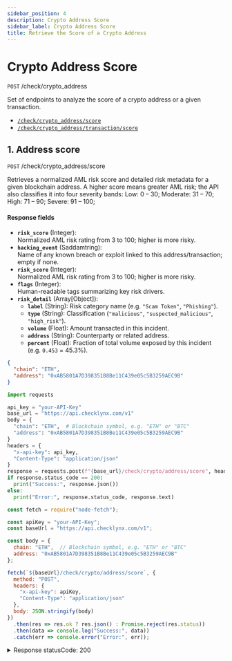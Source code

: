```yaml
---
sidebar_position: 4
description: Crypto Address Score
sidebar_label: Crypto Address Score
title: Retrieve the Score of a Crypto Address
---
```



# Crypto Address Score

`POST`  /check/crypto_address

Set of endpoints to analyze the score of a crypto address or a given transaction.


- [`/check/crypto_address/score`](#1-address-score)
- [`/check/crypto_address/transaction/score`](#2-transaction-score)

## 1. Address score

`POST` /check/crypto_address/score

Retrieves a normalized AML risk score and detailed risk metadata for a given blockchain address.
A higher score means greater AML risk; the API also classifies it into four severity bands:
Low: 0 – 30; 
Moderate: 31 – 70;
High: 71 – 90;
Severe: 91 – 100;

#### Response fields
- **`risk_score`** (Integer):  
  Normalized AML risk rating from 3 to 100; higher is more risky.
- **`hacking_event`** (Saddamtring):  
  Name of any known breach or exploit linked to this address/transaction; empty if none.
- **`risk_score`** (Integer):  
  Normalized AML risk rating from 3 to 100; higher is more risky.
- **`flags`** (Integer):  
  Human-readable tags summarizing key risk drivers.
- **`risk_detail`** (Array[Object]):  
  - **`label`** (String): Risk category name (e.g. `"Scam Token"`, `"Phishing"`).  
  - **`type`** (String): Classification (`"malicious"`, `"suspected_malicious"`, `"high_risk"`).  
  - **`volume`** (Float): Amount transacted in this incident.  
  - **`address`** (String): Counterparty or related address.  
  - **`percent`** (Float): Fraction of total volume exposed by this incident (e.g. `0.453` = 45.3%).  

<Tabs groupId="addressRequest">

  <TabItem value="json" label="JSON">

```json
{
  "chain": "ETH",
  "address": "0xAB5801A7D398351B8Be11C439e05c5B3259AEC9B"
}
```

  </TabItem>

  <TabItem value="py" label="Python">

```python
import requests

api_key = "your-API-Key"
base_url = "https://api.checklynx.com/v1"
body = {
  "chain": "ETH",  # Blockchain symbol, e.g. "ETH" or "BTC"
  "address": "0xAB5801A7D398351B8Be11C439e05c5B3259AEC9B" 
}
headers = {
  "x-api-key": api_key,
  "Content-Type": "application/json"
}
response = requests.post(f"{base_url}/check/crypto/address/score", headers=headers, json=body)
if response.status_code == 200:
  print("Success:", response.json())
else:
  print("Error:", response.status_code, response.text)
```

  </TabItem>

  <TabItem value="js" label="JavaScript">

```js
const fetch = require("node-fetch");

const apiKey = "your-API-Key";
const baseUrl = "https://api.checklynx.com/v1";

const body = {
  chain: "ETH",  // Blockchain symbol, e.g. "ETH" or "BTC"
  address: "0xAB5801A7D398351B8Be11C439e05c5B3259AEC9B"  
};

fetch(`${baseUrl}/check/crypto/address/score`, {
  method: "POST",
  headers: {
    "x-api-key": apiKey,
    "Content-Type": "application/json"
  },
  body: JSON.stringify(body)
})
  .then(res => res.ok ? res.json() : Promise.reject(res.status))
  .then(data => console.log("Success:", data))
  .catch(err => console.error("Error:", err));
```

  </TabItem>

</Tabs>


<details>
  <summary>Response statusCode: 200</summary>
  <div>
    ```js
    {
   
    "risk_score": 3,
    hacking_event: ""
    "flags": [
        "Interact With Malicious Address",
        "Interact With Suspected Malicious Address",
        "Interact With High-risk Tag Address"
    ],
    "risk_detail": [
        {
            "label": "Scam Token",
            "type": "suspected_malicious",
            "volume": 3132.761,
            "address": "0xc41ada125a0469d31be86129324c0f14349d03f2",
            "percent": 0.0
        },
        {
            "label": "FixedFloat",
            "type": "high_risk",
            "volume": 148.719,
            "address": "0x4e5b2e1dc63f6b91cb6cd759936495434c7e972f",
            "percent": 0.0
        },
        {
            "label": "Phishing",
            "type": "suspected_malicious",
            "volume": 39.697,
            "address": "0x8aa4e5cdaf7abac39c3c52e52ae58e0739edb405",
            "percent": 0.0
        },
        {
            "label": "Fake_Phishing198655",
            "type": "malicious",
            "volume": 26.465,
            "address": "0x44969ffb6d3277e47b7646cac94def716cc6840a",
            "percent": 0.0
        },
        {
            "label": "Fake_Phishing318739",
            "type": "malicious",
            "volume": 0.051,
            "address": "0x106a4821eef5d786fb4253909652910c59bc7765",
            "percent": 0.0
        }
    ]
}

```
  </div>
</details>


## 2. Transaction score

`POST` /check/crypto_address/transaction/score

Retrieves a normalized AML risk score and detailed risk metadata for a given blockchain address and transaction.
A higher score means greater AML risk; the API also classifies it into four severity bands:
Low: 0 – 30; 
Moderate: 31 – 70;
High: 71 – 90;
Severe: 91 – 100;

#### Response fields
- **`risk_score`** (Integer):  
  Normalized AML risk rating from 3 to 100; higher is more risky.
- **`hacking_event`** (Saddamtring):  
  Name of any known breach or exploit linked to this address/transaction; empty if none.
- **`risk_score`** (Integer):  
  Normalized AML risk rating from 3 to 100; higher is more risky.
- **`flags`** (Integer):  
  Human-readable tags summarizing key risk drivers.
- **`risk_detail`** (Array[Object]):  
  - **`label`** (String): Risk category name (e.g. `"Scam Token"`, `"Phishing"`).  
  - **`type`** (String): Classification (`"malicious"`, `"suspected_malicious"`, `"high_risk"`).  
  - **`volume`** (Float): Amount transacted in this incident.  
  - **`address`** (String): Counterparty or related address.  
  - **`percent`** (Float): Fraction of total volume exposed by this incident (e.g. `0.453` = 45.3%).  

<Tabs groupId="addressRequest">

  <TabItem value="json" label="JSON">

```json
{
  "chain": "ETH",
  txid: "0xabc123def4567890000000000000000000000000000000000000000000000001"  
}
```

  </TabItem>

  <TabItem value="py" label="Python">

```python
import requests

api_key = "your-API-Key"
base_url = "https://api.checklynx.com/v1"
body = {
  "chain": "ETH",  # Blockchain symbol, e.g. "ETH" or "BTC"
  txid: "0xabc123def4567890000000000000000000000000000000000000000000000001"   
}
headers = {
  "x-api-key": api_key,
  "Content-Type": "application/json"
}
response = requests.post(f"{base_url}/check/crypto/address/score", headers=headers, json=body)
if response.status_code == 200:
  print("Success:", response.json())
else:
  print("Error:", response.status_code, response.text)
```

  </TabItem>

  <TabItem value="js" label="JavaScript">

```js
const fetch = require("node-fetch");

const apiKey = "your-API-Key";
const baseUrl = "https://api.checklynx.com/v1";

const body = {
  chain: "ETH",  // Blockchain symbol, e.g. "ETH" or "BTC"
  txid: "0xabc123def4567890000000000000000000000000000000000000000000000001"  
};

fetch(`${baseUrl}/check/crypto/address/score`, {
  method: "POST",
  headers: {
    "x-api-key": apiKey,
    "Content-Type": "application/json"
  },
  body: JSON.stringify(body)
})
  .then(res => res.ok ? res.json() : Promise.reject(res.status))
  .then(data => console.log("Success:", data))
  .catch(err => console.error("Error:", err));
```

  </TabItem>

</Tabs>


<details>
  <summary>Response statusCode: 200</summary>
  <div>
    ```js
    {
   
    "risk_score": 3,
    hacking_event: ""
    "flags": [
        "Interact With Malicious Address",
        "Interact With Suspected Malicious Address",
        "Interact With High-risk Tag Address"
    ],
    "risk_detail": [
        {
            "label": "Scam Token",
            "type": "suspected_malicious",
            "volume": 3132.761,
            "address": "0xc41ada125a0469d31be86129324c0f14349d03f2",
            "percent": 0.0
        },
        {
            "label": "FixedFloat",
            "type": "high_risk",
            "volume": 148.719,
            "address": "0x4e5b2e1dc63f6b91cb6cd759936495434c7e972f",
            "percent": 0.0
        },
        {
            "label": "Phishing",
            "type": "suspected_malicious",
            "volume": 39.697,
            "address": "0x8aa4e5cdaf7abac39c3c52e52ae58e0739edb405",
            "percent": 0.0
        },
        {
            "label": "Fake_Phishing198655",
            "type": "malicious",
            "volume": 26.465,
            "address": "0x44969ffb6d3277e47b7646cac94def716cc6840a",
            "percent": 0.0
        },
        {
            "label": "Fake_Phishing318739",
            "type": "malicious",
            "volume": 0.051,
            "address": "0x106a4821eef5d786fb4253909652910c59bc7765",
            "percent": 0.0
        }
    ]
}

```
  </div>
</details>